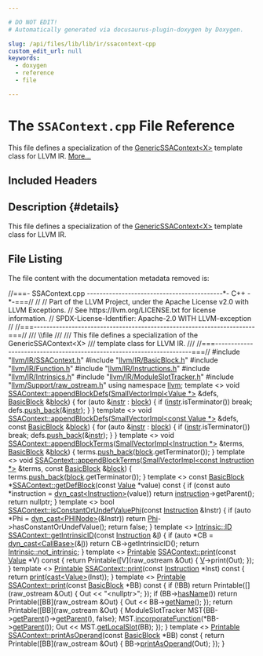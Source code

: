 ```yaml
---

# DO NOT EDIT!
# Automatically generated via docusaurus-plugin-doxygen by Doxygen.

slug: /api/files/lib/lib/ir/ssacontext-cpp
custom_edit_url: null
keywords:
  - doxygen
  - reference
  - file

---
```





# The `SSAContext.cpp` File Reference

<DoxygenPage pluginConfig={pluginConfig}>

This file defines a specialization of the <a href="/docs/api/classes/llvm/genericssacontext">GenericSSAContext&lt;X&gt;</a> template class for LLVM IR. <a href="#details">More...</a>

## Included Headers

<IncludesList>
<IncludesListItem
  filePath="llvm/IR/SSAContext.h"
  permalink="/docs/api/files/include/include/llvm/include/llvm/ir/ssacontext-h"
  isLocal="true" />
<IncludesListItem
  filePath="llvm/IR/BasicBlock.h"
  permalink="/docs/api/files/include/include/llvm/include/llvm/ir/basicblock-h"
  isLocal="true" />
<IncludesListItem
  filePath="llvm/IR/Function.h"
  permalink="/docs/api/files/include/include/llvm/include/llvm/ir/function-h"
  isLocal="true" />
<IncludesListItem
  filePath="llvm/IR/Instructions.h"
  permalink="/docs/api/files/include/include/llvm/include/llvm/ir/instructions-h"
  isLocal="true" />
<IncludesListItem
  filePath="llvm/IR/Intrinsics.h"
  permalink="/docs/api/files/include/include/llvm/include/llvm/ir/intrinsics-h"
  isLocal="true" />
<IncludesListItem
  filePath="llvm/IR/ModuleSlotTracker.h"
  permalink="/docs/api/files/include/include/llvm/include/llvm/ir/moduleslottracker-h"
  isLocal="true" />
<IncludesListItem
  filePath="llvm/Support/raw_ostream.h"
  permalink="/docs/api/files/include/include/llvm/include/llvm/support/raw-ostream-h"
  isLocal="true" />
</IncludesList>

## Description {#details}

This file defines a specialization of the <a href="/docs/api/classes/llvm/genericssacontext">GenericSSAContext&lt;X&gt;</a> template class for LLVM IR.

## File Listing

The file content with the documentation metadata removed is:

<ProgramListing>

<Link id="l00001" /><CodeLine lineNumber="1"><Highlight kind="comment">//===- SSAContext.cpp -------------------------------------------&#42;- C++ -&#42;-===//</Highlight><Highlight kind="normal"></Highlight></CodeLine>
<Link id="l00002" /><CodeLine lineNumber="2"><Highlight kind="normal"></Highlight><Highlight kind="comment">//</Highlight><Highlight kind="normal"></Highlight></CodeLine>
<Link id="l00003" /><CodeLine lineNumber="3"><Highlight kind="normal"></Highlight><Highlight kind="comment">// Part of the LLVM Project, under the Apache License v2.0 with LLVM Exceptions.</Highlight><Highlight kind="normal"></Highlight></CodeLine>
<Link id="l00004" /><CodeLine lineNumber="4"><Highlight kind="normal"></Highlight><Highlight kind="comment">// See https://llvm.org/LICENSE.txt for license information.</Highlight><Highlight kind="normal"></Highlight></CodeLine>
<Link id="l00005" /><CodeLine lineNumber="5"><Highlight kind="normal"></Highlight><Highlight kind="comment">// SPDX-License-Identifier: Apache-2.0 WITH LLVM-exception</Highlight><Highlight kind="normal"></Highlight></CodeLine>
<Link id="l00006" /><CodeLine lineNumber="6"><Highlight kind="normal"></Highlight><Highlight kind="comment">//</Highlight><Highlight kind="normal"></Highlight></CodeLine>
<Link id="l00007" /><CodeLine lineNumber="7"><Highlight kind="normal"></Highlight><Highlight kind="comment">//===----------------------------------------------------------------------===//</Highlight><Highlight kind="comment"></Highlight></CodeLine>
<Link id="l00008" /><CodeLine lineNumber="8"><Highlight kind="comment">/// \\file</Highlight></CodeLine>
<Link id="l00009" /><CodeLine lineNumber="9"><Highlight kind="comment">///</Highlight></CodeLine>
<Link id="l00010" /><CodeLine lineNumber="10"><Highlight kind="comment">/// This file defines a specialization of the GenericSSAContext&lt;X&gt;</Highlight></CodeLine>
<Link id="l00011" /><CodeLine lineNumber="11"><Highlight kind="comment">/// template class for LLVM IR.</Highlight></CodeLine>
<Link id="l00012" /><CodeLine lineNumber="12"><Highlight kind="comment">///</Highlight><Highlight kind="normal"></Highlight></CodeLine>
<Link id="l00013" /><CodeLine lineNumber="13"><Highlight kind="normal"></Highlight><Highlight kind="comment">//===----------------------------------------------------------------------===//</Highlight><Highlight kind="normal"></Highlight></CodeLine>
<Link id="l00014" /><CodeLine lineNumber="14"><Highlight kind="normal"></Highlight></CodeLine>
<Link id="l00015" /><CodeLine lineNumber="15"><Highlight kind="normal"></Highlight><Highlight kind="preprocessor">#include &quot;<a href="/docs/api/files/include/include/llvm/include/llvm/ir/ssacontext-h">llvm/IR/SSAContext.h</a>&quot;</Highlight><Highlight kind="normal"></Highlight></CodeLine>
<Link id="l00016" /><CodeLine lineNumber="16"><Highlight kind="normal"></Highlight><Highlight kind="preprocessor">#include &quot;<a href="/docs/api/files/include/include/llvm/include/llvm/ir/basicblock-h">llvm/IR/BasicBlock.h</a>&quot;</Highlight><Highlight kind="normal"></Highlight></CodeLine>
<Link id="l00017" /><CodeLine lineNumber="17"><Highlight kind="normal"></Highlight><Highlight kind="preprocessor">#include &quot;<a href="/docs/api/files/include/include/llvm/include/llvm/ir/function-h">llvm/IR/Function.h</a>&quot;</Highlight><Highlight kind="normal"></Highlight></CodeLine>
<Link id="l00018" /><CodeLine lineNumber="18"><Highlight kind="normal"></Highlight><Highlight kind="preprocessor">#include &quot;<a href="/docs/api/files/include/include/llvm/include/llvm/ir/instructions-h">llvm/IR/Instructions.h</a>&quot;</Highlight><Highlight kind="normal"></Highlight></CodeLine>
<Link id="l00019" /><CodeLine lineNumber="19"><Highlight kind="normal"></Highlight><Highlight kind="preprocessor">#include &quot;<a href="/docs/api/files/include/include/llvm/include/llvm/ir/intrinsics-h">llvm/IR/Intrinsics.h</a>&quot;</Highlight><Highlight kind="normal"></Highlight></CodeLine>
<Link id="l00020" /><CodeLine lineNumber="20"><Highlight kind="normal"></Highlight><Highlight kind="preprocessor">#include &quot;<a href="/docs/api/files/include/include/llvm/include/llvm/ir/moduleslottracker-h">llvm/IR/ModuleSlotTracker.h</a>&quot;</Highlight><Highlight kind="normal"></Highlight></CodeLine>
<Link id="l00021" /><CodeLine lineNumber="21"><Highlight kind="normal"></Highlight><Highlight kind="preprocessor">#include &quot;<a href="/docs/api/files/include/include/llvm/include/llvm/support/raw-ostream-h">llvm/Support/raw&#95;ostream.h</a>&quot;</Highlight><Highlight kind="normal"></Highlight></CodeLine>
<Link id="l00022" /><CodeLine lineNumber="22"><Highlight kind="normal"></Highlight></CodeLine>
<Link id="l00023" /><CodeLine lineNumber="23"><Highlight kind="normal"></Highlight><Highlight kind="keyword">using namespace </Highlight><Highlight kind="normal"><a href="/docs/api/namespaces/llvm">llvm</a>;</Highlight></CodeLine>
<Link id="l00024" /><CodeLine lineNumber="24"><Highlight kind="normal"></Highlight></CodeLine>
<Link id="l00025" /><CodeLine lineNumber="25"><Highlight kind="normal"></Highlight><Highlight kind="keyword">template</Highlight><Highlight kind="normal"> &lt;&gt;</Highlight></CodeLine>
<Link id="l00026" /><CodeLine lineNumber="26"><Highlight kind="normal"></Highlight><Highlight kind="keywordtype">void</Highlight><Highlight kind="normal"> <a href="/docs/api/classes/llvm/genericssacontext/#a11d0bd29c71e5e0f4f886d9a5d038f6d">SSAContext::appendBlockDefs</a>(<a href="/docs/api/classes/llvm/smallvectorimpl">SmallVectorImpl&lt;Value &#42;&gt;</a> &amp;defs,</Highlight></CodeLine>
<Link id="l00027" /><CodeLine lineNumber="27"><Highlight kind="normal">                                 <a href="/docs/api/classes/llvm/basicblock">BasicBlock</a> &amp;<a href="/docs/api/files/lib/lib/transforms/lib/transforms/utils/unifyloopexits-cpp/#a4741a07a0e5675f89cfed122008e0a76">block</a>) &#123;</Highlight></CodeLine>
<Link id="l00028" /><CodeLine lineNumber="28"><Highlight kind="normal">  </Highlight><Highlight kind="keywordflow">for</Highlight><Highlight kind="normal"> (</Highlight><Highlight kind="keyword">auto</Highlight><Highlight kind="normal"> &amp;<a href="/docs/api/files/lib/lib/target/lib/target/aarch64/aarch64stacktagging-cpp/#a8e818224d2d1de9b995783ff897b0083af12bc59169afda2918e9f23e3501c2b6">instr</a> : <a href="/docs/api/files/lib/lib/transforms/lib/transforms/utils/unifyloopexits-cpp/#a4741a07a0e5675f89cfed122008e0a76">block</a>) &#123;</Highlight></CodeLine>
<Link id="l00029" /><CodeLine lineNumber="29"><Highlight kind="normal">    </Highlight><Highlight kind="keywordflow">if</Highlight><Highlight kind="normal"> (<a href="/docs/api/files/lib/lib/target/lib/target/aarch64/aarch64stacktagging-cpp/#a8e818224d2d1de9b995783ff897b0083af12bc59169afda2918e9f23e3501c2b6">instr</a>.isTerminator())</Highlight></CodeLine>
<Link id="l00030" /><CodeLine lineNumber="30"><Highlight kind="normal">      </Highlight><Highlight kind="keywordflow">break</Highlight><Highlight kind="normal">;</Highlight></CodeLine>
<Link id="l00031" /><CodeLine lineNumber="31"><Highlight kind="normal">    defs.<a href="/docs/api/classes/llvm/smallvectortemplatebase/#af42bfbc067df27c19ee2fc859df58799">push&#95;back</a>(&amp;<a href="/docs/api/files/lib/lib/target/lib/target/aarch64/aarch64stacktagging-cpp/#a8e818224d2d1de9b995783ff897b0083af12bc59169afda2918e9f23e3501c2b6">instr</a>);</Highlight></CodeLine>
<Link id="l00032" /><CodeLine lineNumber="32"><Highlight kind="normal">  &#125;</Highlight></CodeLine>
<Link id="l00033" /><CodeLine lineNumber="33"><Highlight kind="normal">&#125;</Highlight></CodeLine>
<Link id="l00034" /><CodeLine lineNumber="34"><Highlight kind="normal"></Highlight></CodeLine>
<Link id="l00035" /><CodeLine lineNumber="35"><Highlight kind="normal"></Highlight><Highlight kind="keyword">template</Highlight><Highlight kind="normal"> &lt;&gt;</Highlight></CodeLine>
<Link id="l00036" /><CodeLine lineNumber="36"><Highlight kind="normal"></Highlight><Highlight kind="keywordtype">void</Highlight><Highlight kind="normal"> <a href="/docs/api/classes/llvm/genericssacontext/#a11d0bd29c71e5e0f4f886d9a5d038f6d">SSAContext::appendBlockDefs</a>(<a href="/docs/api/classes/llvm/smallvectorimpl">SmallVectorImpl&lt;const Value &#42;&gt;</a> &amp;defs,</Highlight></CodeLine>
<Link id="l00037" /><CodeLine lineNumber="37"><Highlight kind="normal">                                 </Highlight><Highlight kind="keyword">const</Highlight><Highlight kind="normal"> <a href="/docs/api/classes/llvm/basicblock">BasicBlock</a> &amp;<a href="/docs/api/files/lib/lib/transforms/lib/transforms/utils/unifyloopexits-cpp/#a4741a07a0e5675f89cfed122008e0a76">block</a>) &#123;</Highlight></CodeLine>
<Link id="l00038" /><CodeLine lineNumber="38"><Highlight kind="normal">  </Highlight><Highlight kind="keywordflow">for</Highlight><Highlight kind="normal"> (</Highlight><Highlight kind="keyword">auto</Highlight><Highlight kind="normal"> &amp;<a href="/docs/api/files/lib/lib/target/lib/target/aarch64/aarch64stacktagging-cpp/#a8e818224d2d1de9b995783ff897b0083af12bc59169afda2918e9f23e3501c2b6">instr</a> : <a href="/docs/api/files/lib/lib/transforms/lib/transforms/utils/unifyloopexits-cpp/#a4741a07a0e5675f89cfed122008e0a76">block</a>) &#123;</Highlight></CodeLine>
<Link id="l00039" /><CodeLine lineNumber="39"><Highlight kind="normal">    </Highlight><Highlight kind="keywordflow">if</Highlight><Highlight kind="normal"> (<a href="/docs/api/files/lib/lib/target/lib/target/aarch64/aarch64stacktagging-cpp/#a8e818224d2d1de9b995783ff897b0083af12bc59169afda2918e9f23e3501c2b6">instr</a>.isTerminator())</Highlight></CodeLine>
<Link id="l00040" /><CodeLine lineNumber="40"><Highlight kind="normal">      </Highlight><Highlight kind="keywordflow">break</Highlight><Highlight kind="normal">;</Highlight></CodeLine>
<Link id="l00041" /><CodeLine lineNumber="41"><Highlight kind="normal">    defs.<a href="/docs/api/classes/llvm/smallvectortemplatebase/#af42bfbc067df27c19ee2fc859df58799">push&#95;back</a>(&amp;<a href="/docs/api/files/lib/lib/target/lib/target/aarch64/aarch64stacktagging-cpp/#a8e818224d2d1de9b995783ff897b0083af12bc59169afda2918e9f23e3501c2b6">instr</a>);</Highlight></CodeLine>
<Link id="l00042" /><CodeLine lineNumber="42"><Highlight kind="normal">  &#125;</Highlight></CodeLine>
<Link id="l00043" /><CodeLine lineNumber="43"><Highlight kind="normal">&#125;</Highlight></CodeLine>
<Link id="l00044" /><CodeLine lineNumber="44"><Highlight kind="normal"></Highlight></CodeLine>
<Link id="l00045" /><CodeLine lineNumber="45"><Highlight kind="normal"></Highlight><Highlight kind="keyword">template</Highlight><Highlight kind="normal"> &lt;&gt;</Highlight></CodeLine>
<Link id="l00046" /><CodeLine lineNumber="46"><Highlight kind="normal"></Highlight><Highlight kind="keywordtype">void</Highlight><Highlight kind="normal"> <a href="/docs/api/classes/llvm/genericssacontext/#a4848ac5fdb1eb954bb63b84200386e0b">SSAContext::appendBlockTerms</a>(<a href="/docs/api/classes/llvm/smallvectorimpl">SmallVectorImpl&lt;Instruction &#42;&gt;</a> &amp;terms,</Highlight></CodeLine>
<Link id="l00047" /><CodeLine lineNumber="47"><Highlight kind="normal">                                  <a href="/docs/api/classes/llvm/basicblock">BasicBlock</a> &amp;<a href="/docs/api/files/lib/lib/transforms/lib/transforms/utils/unifyloopexits-cpp/#a4741a07a0e5675f89cfed122008e0a76">block</a>) &#123;</Highlight></CodeLine>
<Link id="l00048" /><CodeLine lineNumber="48"><Highlight kind="normal">  terms.<a href="/docs/api/classes/llvm/smallvectortemplatebase/#af42bfbc067df27c19ee2fc859df58799">push&#95;back</a>(<a href="/docs/api/files/lib/lib/transforms/lib/transforms/utils/unifyloopexits-cpp/#a4741a07a0e5675f89cfed122008e0a76">block</a>.getTerminator());</Highlight></CodeLine>
<Link id="l00049" /><CodeLine lineNumber="49"><Highlight kind="normal">&#125;</Highlight></CodeLine>
<Link id="l00050" /><CodeLine lineNumber="50"><Highlight kind="normal"></Highlight></CodeLine>
<Link id="l00051" /><CodeLine lineNumber="51"><Highlight kind="normal"></Highlight><Highlight kind="keyword">template</Highlight><Highlight kind="normal"> &lt;&gt;</Highlight></CodeLine>
<Link id="l00052" /><CodeLine lineNumber="52"><Highlight kind="normal"></Highlight><Highlight kind="keywordtype">void</Highlight><Highlight kind="normal"> <a href="/docs/api/classes/llvm/genericssacontext/#a4848ac5fdb1eb954bb63b84200386e0b">SSAContext::appendBlockTerms</a>(<a href="/docs/api/classes/llvm/smallvectorimpl">SmallVectorImpl&lt;const Instruction &#42;&gt;</a> &amp;terms,</Highlight></CodeLine>
<Link id="l00053" /><CodeLine lineNumber="53"><Highlight kind="normal">                                  </Highlight><Highlight kind="keyword">const</Highlight><Highlight kind="normal"> <a href="/docs/api/classes/llvm/basicblock">BasicBlock</a> &amp;<a href="/docs/api/files/lib/lib/transforms/lib/transforms/utils/unifyloopexits-cpp/#a4741a07a0e5675f89cfed122008e0a76">block</a>) &#123;</Highlight></CodeLine>
<Link id="l00054" /><CodeLine lineNumber="54"><Highlight kind="normal">  terms.<a href="/docs/api/classes/llvm/smallvectortemplatebase/#af42bfbc067df27c19ee2fc859df58799">push&#95;back</a>(<a href="/docs/api/files/lib/lib/transforms/lib/transforms/utils/unifyloopexits-cpp/#a4741a07a0e5675f89cfed122008e0a76">block</a>.getTerminator());</Highlight></CodeLine>
<Link id="l00055" /><CodeLine lineNumber="55"><Highlight kind="normal">&#125;</Highlight></CodeLine>
<Link id="l00056" /><CodeLine lineNumber="56"><Highlight kind="normal"></Highlight></CodeLine>
<Link id="l00057" /><CodeLine lineNumber="57"><Highlight kind="normal"></Highlight><Highlight kind="keyword">template</Highlight><Highlight kind="normal"> &lt;&gt;</Highlight></CodeLine>
<Link id="l00058" /><CodeLine lineNumber="58"><Highlight kind="normal"></Highlight><Highlight kind="keyword">const</Highlight><Highlight kind="normal"> <a href="/docs/api/classes/llvm/basicblock">BasicBlock</a> &#42;<a href="/docs/api/classes/llvm/genericssacontext/#aa11ffe4178be0cb118d76dbc8d3f3b13">SSAContext::getDefBlock</a>(</Highlight><Highlight kind="keyword">const</Highlight><Highlight kind="normal"> <a href="/docs/api/classes/llvm/value">Value</a> &#42;value)</Highlight><Highlight kind="keyword"> const </Highlight><Highlight kind="normal">&#123;</Highlight></CodeLine>
<Link id="l00059" /><CodeLine lineNumber="59"><Highlight kind="normal">  </Highlight><Highlight kind="keywordflow">if</Highlight><Highlight kind="normal"> (</Highlight><Highlight kind="keyword">const</Highlight><Highlight kind="normal"> </Highlight><Highlight kind="keyword">auto</Highlight><Highlight kind="normal"> &#42;instruction = <a href="/docs/api/namespaces/llvm/#a22eeee01734061ac1b31ccd994c49eef">dyn&#95;cast&lt;Instruction&gt;</a>(value))</Highlight></CodeLine>
<Link id="l00060" /><CodeLine lineNumber="60"><Highlight kind="normal">    </Highlight><Highlight kind="keywordflow">return</Highlight><Highlight kind="normal"> <a href="/docs/api/namespaces/llvm/hexagonmcinstrinfo/#adda8e3193ca3d31e415a2e4ac6089d50">instruction</a>-&gt;getParent();</Highlight></CodeLine>
<Link id="l00061" /><CodeLine lineNumber="61"><Highlight kind="normal">  </Highlight><Highlight kind="keywordflow">return</Highlight><Highlight kind="normal"> </Highlight><Highlight kind="keyword">nullptr</Highlight><Highlight kind="normal">;</Highlight></CodeLine>
<Link id="l00062" /><CodeLine lineNumber="62"><Highlight kind="normal">&#125;</Highlight></CodeLine>
<Link id="l00063" /><CodeLine lineNumber="63"><Highlight kind="normal"></Highlight></CodeLine>
<Link id="l00064" /><CodeLine lineNumber="64"><Highlight kind="normal"></Highlight><Highlight kind="keyword">template</Highlight><Highlight kind="normal"> &lt;&gt;</Highlight></CodeLine>
<Link id="l00065" /><CodeLine lineNumber="65"><Highlight kind="normal"></Highlight><Highlight kind="keywordtype">bool</Highlight><Highlight kind="normal"> <a href="/docs/api/classes/llvm/genericssacontext/#a45adcf8fed75ea4249d40bf8d43a7736">SSAContext::isConstantOrUndefValuePhi</a>(</Highlight><Highlight kind="keyword">const</Highlight><Highlight kind="normal"> <a href="/docs/api/classes/llvm/instruction">Instruction</a> &amp;Instr) &#123;</Highlight></CodeLine>
<Link id="l00066" /><CodeLine lineNumber="66"><Highlight kind="normal">  </Highlight><Highlight kind="keywordflow">if</Highlight><Highlight kind="normal"> (</Highlight><Highlight kind="keyword">auto</Highlight><Highlight kind="normal"> &#42;Phi = <a href="/docs/api/namespaces/llvm/#a22eeee01734061ac1b31ccd994c49eef">dyn&#95;cast&lt;PHINode&gt;</a>(&amp;Instr))</Highlight></CodeLine>
<Link id="l00067" /><CodeLine lineNumber="67"><Highlight kind="normal">    </Highlight><Highlight kind="keywordflow">return</Highlight><Highlight kind="normal"> <a href="/docs/api/namespaces/llvm/rdf/#a379bee2dadbfd1d7a599f003c4275dd8">Phi</a>-&gt;hasConstantOrUndefValue();</Highlight></CodeLine>
<Link id="l00068" /><CodeLine lineNumber="68"><Highlight kind="normal">  </Highlight><Highlight kind="keywordflow">return</Highlight><Highlight kind="normal"> </Highlight><Highlight kind="keyword">false</Highlight><Highlight kind="normal">;</Highlight></CodeLine>
<Link id="l00069" /><CodeLine lineNumber="69"><Highlight kind="normal">&#125;</Highlight></CodeLine>
<Link id="l00070" /><CodeLine lineNumber="70"><Highlight kind="normal"></Highlight></CodeLine>
<Link id="l00071" /><CodeLine lineNumber="71"><Highlight kind="normal"></Highlight><Highlight kind="keyword">template</Highlight><Highlight kind="normal"> &lt;&gt; <a href="/docs/api/namespaces/llvm/intrinsic/#a80add6b3b1cdaec560907995127adc16">Intrinsic::ID</a> <a href="/docs/api/classes/llvm/genericssacontext/#a603a1b95327596a772990dcf264192bb">SSAContext::getIntrinsicID</a>(</Highlight><Highlight kind="keyword">const</Highlight><Highlight kind="normal"> <a href="/docs/api/classes/llvm/instruction">Instruction</a> &amp;<a href="/docs/api/files/lib/lib/support/md5-cpp/#ac0eafdc9ee161b71e7af98af736952fd">I</a>) &#123;</Highlight></CodeLine>
<Link id="l00072" /><CodeLine lineNumber="72"><Highlight kind="normal">  </Highlight><Highlight kind="keywordflow">if</Highlight><Highlight kind="normal"> (</Highlight><Highlight kind="keyword">auto</Highlight><Highlight kind="normal"> &#42;CB = <a href="/docs/api/namespaces/llvm/#a22eeee01734061ac1b31ccd994c49eef">dyn&#95;cast&lt;CallBase&gt;</a>(&amp;<a href="/docs/api/files/lib/lib/support/md5-cpp/#ac0eafdc9ee161b71e7af98af736952fd">I</a>))</Highlight></CodeLine>
<Link id="l00073" /><CodeLine lineNumber="73"><Highlight kind="normal">    </Highlight><Highlight kind="keywordflow">return</Highlight><Highlight kind="normal"> CB-&gt;getIntrinsicID();</Highlight></CodeLine>
<Link id="l00074" /><CodeLine lineNumber="74"><Highlight kind="normal">  </Highlight><Highlight kind="keywordflow">return</Highlight><Highlight kind="normal"> <a href="/docs/api/namespaces/llvm/intrinsic/#a35fedf4db6d756bd82501607f93c1e79aab5fb650050f184fa7c19c26abde5226">Intrinsic::not&#95;intrinsic</a>;</Highlight></CodeLine>
<Link id="l00075" /><CodeLine lineNumber="75"><Highlight kind="normal">&#125;</Highlight></CodeLine>
<Link id="l00076" /><CodeLine lineNumber="76"><Highlight kind="normal"></Highlight></CodeLine>
<Link id="l00077" /><CodeLine lineNumber="77"><Highlight kind="normal"></Highlight><Highlight kind="keyword">template</Highlight><Highlight kind="normal"> &lt;&gt; <a href="/docs/api/classes/llvm/printable">Printable</a> <a href="/docs/api/classes/llvm/genericssacontext/#a662a00e83eaad4940874eaa0840ac142">SSAContext::print</a>(</Highlight><Highlight kind="keyword">const</Highlight><Highlight kind="normal"> <a href="/docs/api/classes/llvm/value">Value</a> &#42;V)</Highlight><Highlight kind="keyword"> const </Highlight><Highlight kind="normal">&#123;</Highlight></CodeLine>
<Link id="l00078" /><CodeLine lineNumber="78"><Highlight kind="normal">  </Highlight><Highlight kind="keywordflow">return</Highlight><Highlight kind="normal"> Printable(&#91;V&#93;(raw&#95;ostream &amp;Out) &#123; <a href="/docs/api/namespaces/llvm/m68k/#ab3a288f2953d8eca3e363959fc2cf38ea5206560a306a2e085a437fd258eb57ce">V</a>-&gt;print(Out); &#125;);</Highlight></CodeLine>
<Link id="l00079" /><CodeLine lineNumber="79"><Highlight kind="normal">&#125;</Highlight></CodeLine>
<Link id="l00080" /><CodeLine lineNumber="80"><Highlight kind="normal"></Highlight></CodeLine>
<Link id="l00081" /><CodeLine lineNumber="81"><Highlight kind="normal"></Highlight><Highlight kind="keyword">template</Highlight><Highlight kind="normal"> &lt;&gt; <a href="/docs/api/classes/llvm/printable">Printable</a> <a href="/docs/api/classes/llvm/genericssacontext/#a662a00e83eaad4940874eaa0840ac142">SSAContext::print</a>(</Highlight><Highlight kind="keyword">const</Highlight><Highlight kind="normal"> <a href="/docs/api/classes/llvm/instruction">Instruction</a> &#42;Inst)</Highlight><Highlight kind="keyword"> const </Highlight><Highlight kind="normal">&#123;</Highlight></CodeLine>
<Link id="l00082" /><CodeLine lineNumber="82"><Highlight kind="normal">  </Highlight><Highlight kind="keywordflow">return</Highlight><Highlight kind="normal"> <a href="/docs/api/classes/llvm/genericssacontext/#a662a00e83eaad4940874eaa0840ac142">print</a>(<a href="/docs/api/namespaces/llvm/#ac4fc845f5ed92de63cd4474f128f5fc5">cast&lt;Value&gt;</a>(Inst));</Highlight></CodeLine>
<Link id="l00083" /><CodeLine lineNumber="83"><Highlight kind="normal">&#125;</Highlight></CodeLine>
<Link id="l00084" /><CodeLine lineNumber="84"><Highlight kind="normal"></Highlight></CodeLine>
<Link id="l00085" /><CodeLine lineNumber="85"><Highlight kind="normal"></Highlight><Highlight kind="keyword">template</Highlight><Highlight kind="normal"> &lt;&gt; <a href="/docs/api/classes/llvm/printable">Printable</a> <a href="/docs/api/classes/llvm/genericssacontext/#a662a00e83eaad4940874eaa0840ac142">SSAContext::print</a>(</Highlight><Highlight kind="keyword">const</Highlight><Highlight kind="normal"> <a href="/docs/api/classes/llvm/basicblock">BasicBlock</a> &#42;BB)</Highlight><Highlight kind="keyword"> const </Highlight><Highlight kind="normal">&#123;</Highlight></CodeLine>
<Link id="l00086" /><CodeLine lineNumber="86"><Highlight kind="normal">  </Highlight><Highlight kind="keywordflow">if</Highlight><Highlight kind="normal"> (!BB)</Highlight></CodeLine>
<Link id="l00087" /><CodeLine lineNumber="87"><Highlight kind="normal">    </Highlight><Highlight kind="keywordflow">return</Highlight><Highlight kind="normal"> Printable(&#91;&#93;(raw&#95;ostream &amp;Out) &#123; Out &lt;&lt; </Highlight><Highlight kind="stringliteral">&quot;&lt;nullptr&gt;&quot;</Highlight><Highlight kind="normal">; &#125;);</Highlight></CodeLine>
<Link id="l00088" /><CodeLine lineNumber="88"><Highlight kind="normal">  </Highlight><Highlight kind="keywordflow">if</Highlight><Highlight kind="normal"> (BB-&gt;<a href="/docs/api/classes/llvm/value/#ad9d88ae321b98d8a3b7f394977ae6d7f">hasName</a>())</Highlight></CodeLine>
<Link id="l00089" /><CodeLine lineNumber="89"><Highlight kind="normal">    </Highlight><Highlight kind="keywordflow">return</Highlight><Highlight kind="normal"> Printable(&#91;BB&#93;(raw&#95;ostream &amp;Out) &#123; Out &lt;&lt; BB-&gt;<a href="/docs/api/classes/llvm/value/#adb5c319f5905c1d3ca9eb5df546388c5">getName</a>(); &#125;);</Highlight></CodeLine>
<Link id="l00090" /><CodeLine lineNumber="90"><Highlight kind="normal"></Highlight></CodeLine>
<Link id="l00091" /><CodeLine lineNumber="91"><Highlight kind="normal">  </Highlight><Highlight kind="keywordflow">return</Highlight><Highlight kind="normal"> Printable(&#91;BB&#93;(raw&#95;ostream &amp;Out) &#123;</Highlight></CodeLine>
<Link id="l00092" /><CodeLine lineNumber="92"><Highlight kind="normal">    ModuleSlotTracker MST&#123;BB-&gt;<a href="/docs/api/classes/llvm/basicblock/#a1b4bf7c97cdc8159fd73d48063f0b250">getParent</a>()-&gt;<a href="/docs/api/classes/llvm/globalvalue/#a739b30c811f1eece61b05320ddf44e5b">getParent</a>(), </Highlight><Highlight kind="keyword">false</Highlight><Highlight kind="normal">&#125;;</Highlight></CodeLine>
<Link id="l00093" /><CodeLine lineNumber="93"><Highlight kind="normal">    MST.<a href="/docs/api/classes/llvm/moduleslottracker/#ace93d877ff9298d25a15e2a32f765653">incorporateFunction</a>(&#42;BB-&gt;<a href="/docs/api/classes/llvm/basicblock/#a1b4bf7c97cdc8159fd73d48063f0b250">getParent</a>());</Highlight></CodeLine>
<Link id="l00094" /><CodeLine lineNumber="94"><Highlight kind="normal">    Out &lt;&lt; MST.<a href="/docs/api/classes/llvm/moduleslottracker/#a6d82623735b3bd2208170d379913f2e1">getLocalSlot</a>(BB);</Highlight></CodeLine>
<Link id="l00095" /><CodeLine lineNumber="95"><Highlight kind="normal">  &#125;);</Highlight></CodeLine>
<Link id="l00096" /><CodeLine lineNumber="96"><Highlight kind="normal">&#125;</Highlight></CodeLine>
<Link id="l00097" /><CodeLine lineNumber="97"><Highlight kind="normal"></Highlight></CodeLine>
<Link id="l00098" /><CodeLine lineNumber="98"><Highlight kind="normal"></Highlight><Highlight kind="keyword">template</Highlight><Highlight kind="normal"> &lt;&gt; <a href="/docs/api/classes/llvm/printable">Printable</a> <a href="/docs/api/classes/llvm/genericssacontext/#ae963d2b8ccb6c1cf648185920f8aaccf">SSAContext::printAsOperand</a>(</Highlight><Highlight kind="keyword">const</Highlight><Highlight kind="normal"> <a href="/docs/api/classes/llvm/basicblock">BasicBlock</a> &#42;BB)</Highlight><Highlight kind="keyword"> const </Highlight><Highlight kind="normal">&#123;</Highlight></CodeLine>
<Link id="l00099" /><CodeLine lineNumber="99"><Highlight kind="normal">  </Highlight><Highlight kind="keywordflow">return</Highlight><Highlight kind="normal"> Printable(&#91;BB&#93;(raw&#95;ostream &amp;Out) &#123; BB-&gt;<a href="/docs/api/classes/llvm/value/#a62213d5211c9d944e5ede1f0059a6ae2">printAsOperand</a>(Out); &#125;);</Highlight></CodeLine>
<Link id="l00100" /><CodeLine lineNumber="100"><Highlight kind="normal">&#125;</Highlight></CodeLine>

</ProgramListing>


</DoxygenPage>
